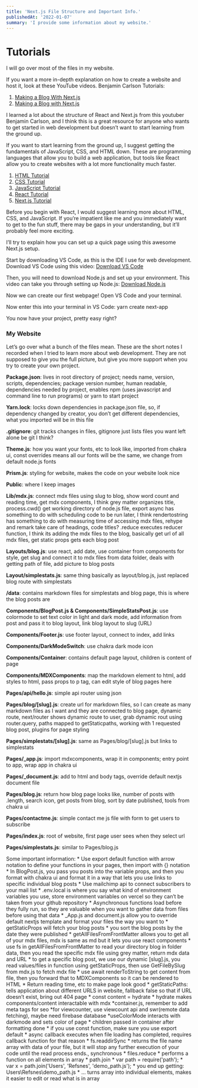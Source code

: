 ```yaml
---
title: 'Next.js File Structure and Important Info.'
publishedAt: '2022-01-07'
summary: 'I provide some information about my website.'
---
```


# Tutorials

I will go over most of the files in my website. 

If you want a more in-depth explanation on how to create a website and host it, look at these YouTube videos. 
Benjamin Carlson Tutorials: 
1.	[Making a Blog With Next.js](https://youtu.be/Zr_2qJ3V92o)
2.	[Making a Blog with Next.js](https://youtu.be/lhOvI9s5gQY)

I learned a lot about the structure of React and Next.js from this youtuber Benjamin Carlson, and I think this is a great resource for anyone who wants to get started in web development but doesn’t want to start learning from the ground up. 

If you want to start learning from the ground up, I suggest getting the fundamentals of JavaScript, CSS, and HTML down. These are programming languages that allow you to build a web application, but tools like React allow you to create websites with a lot more functionality much faster.

1. [HTML Tutorial](https://youtu.be/Y1BlT4_c_SU) 
2. [CSS Tutorial](https://youtu.be/I9XRrlOOazo)
3. [JavaScript Tutorial](https://youtu.be/qoSksQ4s_hg) 
4. [React Tutorial](https://youtu.be/yZ0f1Apb5CU)
5. [Next.js Tutorial](https://youtu.be/A63UxsQsEbU) 

Before you begin with React, I would suggest learning more about HTML, CSS, and JavaScript. If you’re impatient like me and you immediately want to get to the fun stuff, there may be gaps in your understanding, but it’ll probably feel more exciting. 

I’ll try to explain how you can set up a quick page using this awesome Next.js setup.

Start by downloading VS Code, as this is the IDE I use for web development.
Download VS Code using this video: [Download VS Code](https://youtu.be/JGsyJI8XG0Y)

Then, you will need to download Node.js and set up your environment.
This video can take you through setting up Node.js: [Download Node.js](https://youtu.be/__7eOCxJyow)

Now we can create our first webpage!
Open VS Code and your terminal.

Now enter this into your terminal in VS Code: yarn create next-app

You now have your project, pretty easy right? 

### My Website

Let’s go over what a bunch of the files mean. These are the short notes I recorded when I tried to learn more about web development. They are not supposed to give you the full picture, but give you more support when you try to create your own project.

**Package.json**: lives in root directory of project; needs name, version, scripts, dependencies; package version number, human readable, dependencies needed by project, enables npm (uses javascript and command line to run programs) or yarn to start project<br />

**Yarn.lock**: locks down dependencies in package.json file, so, if dependency changed by creator, you don’t get different dependencies, what you imported will be in this file<br />

**.gitignore**: git tracks changes in files, gitignore just lists files you want left alone be git I think?<br />

**Theme.js**: how you want your fonts, etc to look like, imported from chakra ui, const overrides means all our fonts will be the same, we change from default node.js fonts<br />

**Prism.js**: styling for website, makes the code on your website look nice<br />

**Public**: where I keep images<br />

**Lib/mdx.js**: connect mdx files using slug to blog, show word count and reading time, get mdx components, I think grey matter organizes title, process.cwd() get working directory of node.js file, export async has something to do with scheduling code to be run later, I think rendertostring has something to do with measuring time of accessing mdx files, rehype and remark take care of headings, code titles? .reduce executes reducer function, I think its adding the mdx files to the blog, basically get url of all mdx files, get static props gets each blog post<br />

**Layouts/blog.js**: use react, add date, use container from components for style, get slug and connect it to mdx files from data folder, deals with getting path of file, add picture to blog posts

**Layout/simplestats.js**: same thing basically as layout/blog.js, just replaced blog route with simplestats <br />

**/data**: contains markdown files for simplestats and blog page, this is where the blog posts are <br />

**Components/BlogPost.js & Components/SimpleStatsPost.js**:  use colormode to set text color in light and dark mode, add information from post and pass it to blog layout, link blog layout to slug (URL) <br />

**Components/Footer.js**: use footer layout, connect to index, add links <br />

**Components/DarkModeSwitch**: use chakra dark mode icon <br />

**Components/Container**: contains default page layout, children is content of page <br />

**Components/MDXComponents**: map the markdown element to html, add styles to html, pass props to p tag, can edit style of blog pages here <br />

**Pages/api/hello.js**: simple api router using json <br />

**Pages/blog/[slug].js**: create url for markdown files, so I can create as many markdown files as I want and they are connected to blog page, dynamic route, next/router shows dynamic route to user, grab dynamic rout using router.query, paths mapped to getStaticpaths, working with 1 requested blog post, plugins for page styling <br />

**Pages/simplestats/[slug].js**: same as Pages/blog/[slug].js but links to simplestats <br />

**Pages/_app.js**: import mdxcomponents, wrap it in components; entry point to app, wrap app in chakra ui <br />

**Pages/_document.js**: add to html and body tags, override default nextjs document file <br />

**Pages/blog.js**: return how blog page looks like, number of posts with .length, search icon, get posts from blog, sort by date published, tools from chakra ui <br />

**Pages/contactme.js**: simple contact me js file with form to get users to subscribe <br />

**Pages/index.js**: root of website, first page user sees when they select url <br />

**Pages/simplestats.js**: similar to Pages/blog.js <br />

Some important information:
    * Use export default function with arrow notation to define your functions in your pages, then import with {} notation
    * In BlogPost.js, you pass you posts into the variable props, and then you format with chakra ui and format it in a way that lets you use links to specific individual blog posts
    * Use mailchimp api to connect subscribers to your mail list
    * .env.local is where you say what kind of environment variables you use, store environment variables on vercel so they can’t be taken from your github repository
    * Asynchronous functions load before they fully run, so they are valuable when you want to gather data from files before using that data
    * _App.js and document.js allow you to override default nextjs template and format your files the way you want to
    * getStaticProps will fetch your blog posts
    * you sort the blog posts by the date they were published
    * getAllFilesFromFrontMatter allows you to get all of your mdx files, mdx is same as md but it lets you use react components
    * use fs in getAllFilesFromFrontMatter to read your directory blog in folder data, then you read the specific mdx file using grey matter, return mdx data and URL
    * to get a specific blog post, we use our dynamic [slug].js, you read values/files in function using getStaticProps, then use GetFileBySlug from mdx.js to fetch mdx file
    * use await renderToString to get content from file, then you forward that to MDXComponents so it can be rendered to HTML
    * Return reading time, etc to make page look good
    * getStaticPaths: tells application about different URLS in website, fallback false so that if URL doesn’t exist, bring out 404 page
    * const content = hydrate 
        * hydrate makes components/content interactable with mdx
    *container.js, remember to add meta tags for seo
    *for viewcounter, use viewcount api and swr(remote data fetching), maybe need firebase database
    *useColorMode interacts with darkmode and sets color of page
    * children passed in container after formatting done
    * if you use const function, make sure you use export default
    * async callback executes when file loading has completed, requires callback function for that reason
    * fs.readdirSync
        * returns the file name array with data of your file, but it will stop any further execution of your code until the read process ends., synchronous
    * files.reduce
        * performs a function on all elements in array
    * path.join
        * var path = require('path');
        * var x = path.join('Users', 'Refsnes', 'demo_path.js');
        * you end up getting: Users\Refsnes\demo_path.js
    * … turns array into individual elements, makes it easier to edit or read what is in array






